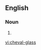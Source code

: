 ==English==
===Noun===
{{en-noun|es}}

# {{alternative spelling of|[[cheval glass]]}}

[[vi:cheval-glass]]
